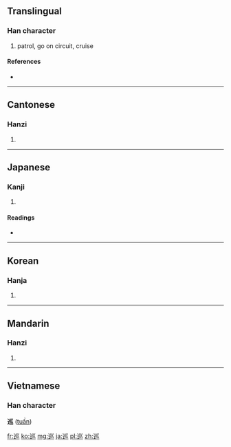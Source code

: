 {{also|廵}}
==Translingual==

===Han character===
{{Han char|rn=47|rad=巛|as=04|sn=7|four=3230<sub>3</sub>|canj=卜女女女 (YVVV)}}

# patrol, go on circuit, cruise

====References====
* {{Han ref|kx=0324.110|dkj=08680|dj=0624.170|hdz=63817.090|uh=5DE1|ud=24033|bh=A8B5|bd=43189}}

----

==Cantonese==

===Hanzi===
{{yue-hanzi|jyut=|y=cheun4}}

# {{defn|Cantonese|sort=巛04}}

----

==Japanese==

===Kanji===
{{ja-kanji|grade=c|rs=巛04}}

# {{defn|Japanese|sort=巛04}}

====Readings====
* {{ja-readings|on=[[じゅん]] (jun)|kun=[[めぐる]] (meguru)}}

----

==Korean==

===Hanja===
{{ko-hanja|hangeul=순|rv=sun|mr=sun}}

# {{defn|Korean|sort=巛04}}

----

==Mandarin==

===Hanzi===
{{cmn-hanzi|pin=[[xún]] ([[xun2]])|wg=hsün<sup>2</sup>}}
#{{defn|Mandarin|sort=巛04}}

----

==Vietnamese==
===Han character===
'''巡''' ([[tuần]])

[[fr:巡]]
[[ko:巡]]
[[mg:巡]]
[[ja:巡]]
[[pl:巡]]
[[zh:巡]]